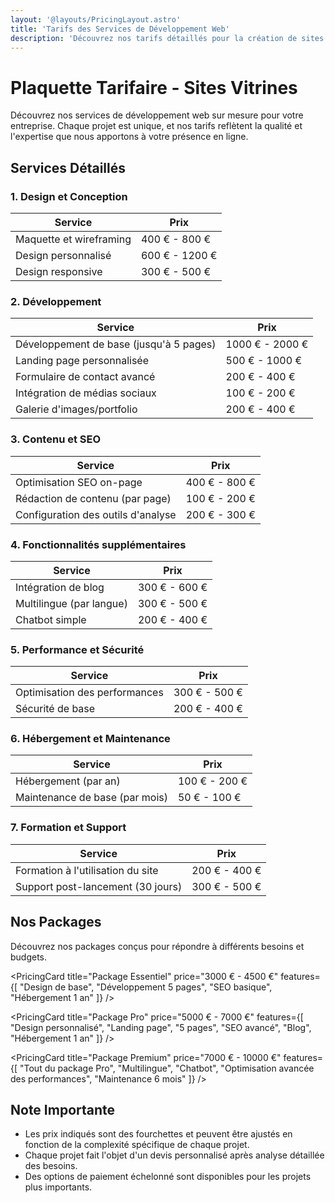 ```yaml
---
layout: '@layouts/PricingLayout.astro'
title: 'Tarifs des Services de Développement Web'
description: 'Découvrez nos tarifs détaillés pour la création de sites vitrines professionnels'
---
```



# Plaquette Tarifaire - Sites Vitrines

Découvrez nos services de développement web sur mesure pour votre entreprise. Chaque projet est unique, et nos tarifs reflètent la qualité et l'expertise que nous apportons à votre présence en ligne.

## Services Détaillés

<PricingTable>

### 1. Design et Conception

| Service | Prix |
|---------|------|
| Maquette et wireframing | 400 € - 800 € |
| Design personnalisé | 600 € - 1200 € |
| Design responsive | 300 € - 500 € |

### 2. Développement

| Service | Prix |
|---------|------|
| Développement de base (jusqu'à 5 pages) | 1000 € - 2000 € |
| Landing page personnalisée | 500 € - 1000 € |
| Formulaire de contact avancé | 200 € - 400 € |
| Intégration de médias sociaux | 100 € - 200 € |
| Galerie d'images/portfolio | 200 € - 400 € |

### 3. Contenu et SEO

| Service | Prix |
|---------|------|
| Optimisation SEO on-page | 400 € - 800 € |
| Rédaction de contenu (par page) | 100 € - 200 € |
| Configuration des outils d'analyse | 200 € - 300 € |

### 4. Fonctionnalités supplémentaires

| Service | Prix |
|---------|------|
| Intégration de blog | 300 € - 600 € |
| Multilingue (par langue) | 300 € - 500 € |
| Chatbot simple | 200 € - 400 € |

### 5. Performance et Sécurité

| Service | Prix |
|---------|------|
| Optimisation des performances | 300 € - 500 € |
| Sécurité de base | 200 € - 400 € |

### 6. Hébergement et Maintenance

| Service | Prix |
|---------|------|
| Hébergement (par an) | 100 € - 200 € |
| Maintenance de base (par mois) | 50 € - 100 € |

### 7. Formation et Support

| Service | Prix |
|---------|------|
| Formation à l'utilisation du site | 200 € - 400 € |
| Support post-lancement (30 jours) | 300 € - 500 € |

</PricingTable>

## Nos Packages

Découvrez nos packages conçus pour répondre à différents besoins et budgets.

<PackageComparison>

<PricingCard
  title="Package Essentiel"
  price="3000 € - 4500 €"
  features={[
    "Design de base",
    "Développement 5 pages",
    "SEO basique",
    "Hébergement 1 an"
  ]}
/>

<PricingCard
  title="Package Pro"
  price="5000 € - 7000 €"
  features={[
    "Design personnalisé",
    "Landing page",
    "5 pages",
    "SEO avancé",
    "Blog",
    "Hébergement 1 an"
  ]}
/>

<PricingCard
  title="Package Premium"
  price="7000 € - 10000 €"
  features={[
    "Tout du package Pro",
    "Multilingue",
    "Chatbot",
    "Optimisation avancée des performances",
    "Maintenance 6 mois"
  ]}
/>

</PackageComparison>

## Note Importante

- Les prix indiqués sont des fourchettes et peuvent être ajustés en fonction de la complexité spécifique de chaque projet.
- Chaque projet fait l'objet d'un devis personnalisé après analyse détaillée des besoins.
- Des options de paiement échelonné sont disponibles pour les projets plus importants.

<CallToAction
  text="Demandez un devis personnalisé"
  link="/contact"
/>
